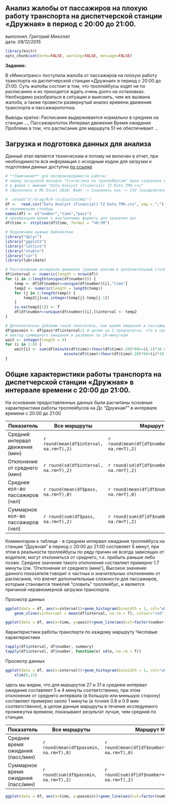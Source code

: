 ## Анализ жалобы от пассажиров на плохую работу транспорта на диспетчерской станции «Дружная» в период с 20:00 до 21:00.

выполнил: *Григорий Михолап*  
дата: *09/12/2015*

```r
library(knitr)
opts_chunk$set(echo=FALSE, warning=FALSE, message=FALSE)
```

**Задание:**

В «Минсктранс» поступила жалоба от пассажиров на плохую работу транспорта на диспетчерской станции «Дружная» в период с 20:00 до 21:00. Суть жалобы состоит в том, что троллейбусы ходят не по расписанию и их приходится ждать очень долго на остановках. Необходимо разобраться в ситуации и выяснить, чем же вызвана жалоба, а также провести развернутый анализ времени движения транспорта и пассажиропотока.

Выводы кратко: Расписание выдерживается нормально в среднем на станции ..., 
Пассажиропоток
Интервал движения
Время ожидания
Проблема в том, что расписание для маршрута 51 не обеспечивает ...

## Загрузка и подготовка данных для анализа
Данный этап является техническим и потому не включен в отчет, при необходимости вся информация с исходным кодом для загрузки и подготовки данных доступна [по ссылке](https://github.com/Grag2015/testWG/blob/master/%D0%97%D0%B0%D0%B4%D0%B0%D0%BD%D0%B8%D0%B5%202%20%D0%9C%D0%B8%D0%BD%D1%81%D0%BA%D1%82%D1%80%D0%B0%D0%BD%D1%81.Rmd) 
```r
# **Замечание** для воспроизводимости работы:
# перед загрузкой вкладка "Статистика по троллейбусам" была сохранена в формате csv
# в файле с именем "Data Analyst (Financial) TZ Data_TMO.csv"
# (Выполнено в MS Excel 2010: Файл -> Сохранить как -> CSV (разделители - запятые))
```


```r
#  setwd("d:/Grag/R/R-studio/testWG/")
df <-  read.csv("Data Analyst (Financial) TZ Data_TMO.csv", sep = ";")
# переименуем столбцы
names(df) <- c("number","time","pass")
# преобразуем время к внутреннему формату для хранения дат
df$time <- strptime(df$time, format = "%H:%M")

```

```r
# Подключаем нужные библиотеки
library("dplyr")
library("ggplot2")
library("lattice") 
library("xtable")
library("car")
library(lubridate)
```

```r
# Рассчитываем интервалы движения (данные вносим в дополнительный столбец `interval`)
df$interval <- numeric(length = nrow(df))
for (i in 1:length(unique(df$number))) {
    temp <- df[df$number==unique(df$number)[i],"time"]
    temp2 <- numeric(length = length(temp))
    for (j in 2:length(temp)) {        
        temp2[j]=as.integer(temp[j]-temp[j-1])
    }
    is.na(temp2[1]) <- T
    df[df$number==unique(df$number)[i],]$interval <- temp2
}
```

```r
# Дополнительно добавим такой показатель, как время ожидания в пассажиро-минутах
df$passmin <- df$pass*df$interval/2 # делим на 2 предполагая, что в среднем люди приходят на остановку в середине интервала 
# вектор суммарного ожидания в разбивке по 10-минуткам
wait <- integer(length = 6)
for (i in 1:6) {
    wait[i] <- sum(df[minute(df$time)+(hour(df$time)-20)*60>=(i-1)*10 & 
                          minute(df$time)+(hour(df$time)-20)*60<(i)*10,"passmin"], na.rm = T)
}
```


## Общие характеристики работы транспорта на диспетчерской станции «Дружная» в интервале времени с 20:00 до 21:00. 
На основании предоставленных данных были расчитаны основные характеристики работы троллейбусов на Дс "Дружная"" в интервале времени с 20:00 до 21:00

Показатель  | Все маршруты | Маршрут №27 | Маршрут №31 | Маршрут №51
------------- | ------------- | ------------- | ------------- | -------------
Средний интервал движения (мин)  | `r round(mean(df$interval, na.rm=T),2)` |  `r round(mean(df[df$number==27,]$interval, na.rm=T),2)` |  `r round(mean(df[df$number==31,]$interval, na.rm=T),2)` |  `r round(mean(df[df$number==51,]$interval, na.rm=T),2)`
Отклонение от среднего (мин)  | `r round(sd(df$interval, na.rm=T),2)` |  `r round(sd(df[df$number==27,]$interval, na.rm=T),2)` | `r round(sd(df[df$number==31,]$interval, na.rm=T),2)`  | `r round(sd(df[df$number==51,]$interval, na.rm=T),2)`
Среднее кол-во пассажиров (чел) | `r round(mean(df$pass, na.rm=T),0)` |  `r round(mean(df[df$number==27,]$pass, na.rm=T),0)` | `r round(mean(df[df$number==31,]$pass, na.rm=T),2)`  | `r round(mean(df[df$number==51,]$pass, na.rm=T),0)`
Суммарное кол-во пассажиров (чел) | `r round(sum(df$pass, na.rm=T),2)` |  `r round(sum(df[df$number==27,]$pass, na.rm=T),2)` | `r round(sum(df[df$number==31,]$pass, na.rm=T),2)`  | `r round(sum(df[df$number==51,]$pass, na.rm=T),2)`

Комментарии к таблице - в среднем интервал ожидания троллейбуса на станции "Дружная" в период с 20:00 до 21:00 составляет 5 минут, при этом в реальности троллейбусы по ряду причин не всегда зависящих от водителя, могут отклониться от среднего, т.е. прибыть раньше либо позже. Среднее значение такого отклонения составляет примерно 1.7 минуты (см. 'Отклонение от среднего (мин)'), 
Высокое значение данного показателя говорит о частных и значительных отклонениях от расписания, что влечет дополнительные сложности для пассажиров, которым становится тяжелей "словить" троллейбус, и 
является причиной неравномерной загрузки транспорта.

Просмотр данных
```r
ggplot(data = df, aes(x=interval))+geom_histogram(binwidth = 1, col="white")+ylim(0,15)+xlim(0,15)+
    geom_vline(xintercept = mean(df$interval, na.rm = T), colour="red", linetype = "longdash", size=2)+xlab("Интервал мин.")+ylab("Количество прибытий в указанном интервале")
```
```r
ggplot(data = df, aes(x=time, y=pass))+geom_line(aes(col=factor(number)))+geom_point(aes(col=factor(number)))


```

Характеристики работы транспорта по каждому маршруту
Числовые характеристики
```r
tapply(df$interval, df$number, summary)
tapply(df$interval, df$number, function(e) sd(e, na.rm = T))
```


Просмотр данных
```r
ggplot(data = df, aes(x=interval))+geom_histogram(binwidth = 1, col="white")+facet_grid(number~.)+
    xlim(0,15)
```
здесь мы видим, что для маршрутов 27 и 31 в среднем интервал ожидания составляет
5 и 4 минуты соответственно, при этом отклонение от среднего интервала (в большую
или меньшую сторону) составляет примерно около 1 минуты (а точнее 0.8 и 0.9 мин 
соответственно), в целом данные маршруты в течение исследуемого промежутка времени, 
показывают результат лучше, чем средний по станции.


Показатель  | Все маршруты | Маршрут №27 | Маршрут №31 | Маршрут №51
------------- | ------------- | ------------- | ------------- | -------------
Среднее время ожидания (пасс/мин) | `r round(mean(df$passmin, na.rm=T),0)` |  `r round(mean(df[df$number==27,]$passmin, na.rm=T),0)` | `r round(mean(df[df$number==31,]$passmin, na.rm=T),2)`  | `r round(mean(df[df$number==51,]$passmin, na.rm=T),0)`
Суммарное время ожидания (пасс/мин) | `r round(sum(df$passmin, na.rm=T),2)` |  `r round(sum(df[df$number==27,]$passmin, na.rm=T),2)` | `r round(sum(df[df$number==31,]$passmin, na.rm=T),2)`  | `r round(sum(df[df$number==51,]$passmin, na.rm=T),2)`

```r
ggplot(data = df, aes(x=time, y=passmin))+geom_line(aes(col=factor(number)))+geom_point(aes(col=factor(number)))

```

